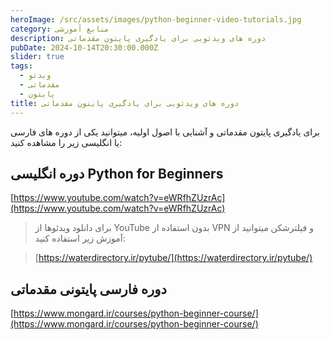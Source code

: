 ```yaml
---
heroImage: /src/assets/images/python-beginner-video-tutorials.jpg
category: منابع آموزشی
description: دوره های ویدئویی برای یادگیری پایتون مقدماتی
pubDate: 2024-10-14T20:30:00.000Z
slider: true
tags:
  - ویدئو
  - مقدماتی
  - پایتون
title: دوره های ویدئویی برای یادگیری پایتون مقدماتی
---
```


برای یادگیری پایتون مقدماتی و آشنایی با اصول اولیه، میتوانید یکی از دوره های فارسی یا انگلیسی زیر را مشاهده کنید:

## دوره انگلیسی Python for Beginners

[https://www.youtube.com/watch?v=eWRfhZUzrAc](https://www.youtube.com/watch?v=eWRfhZUzrAc)

> برای دانلود ویدئوها از YouTube بدون استفاده از VPN و فیلترشکن میتوانید از آموزش زیر استفاده کنید:

> [https://waterdirectory.ir/pytube/](https://waterdirectory.ir/pytube/)

## دوره فارسی پایتونی مقدماتی

[https://www.mongard.ir/courses/python-beginner-course/](https://www.mongard.ir/courses/python-beginner-course/)

